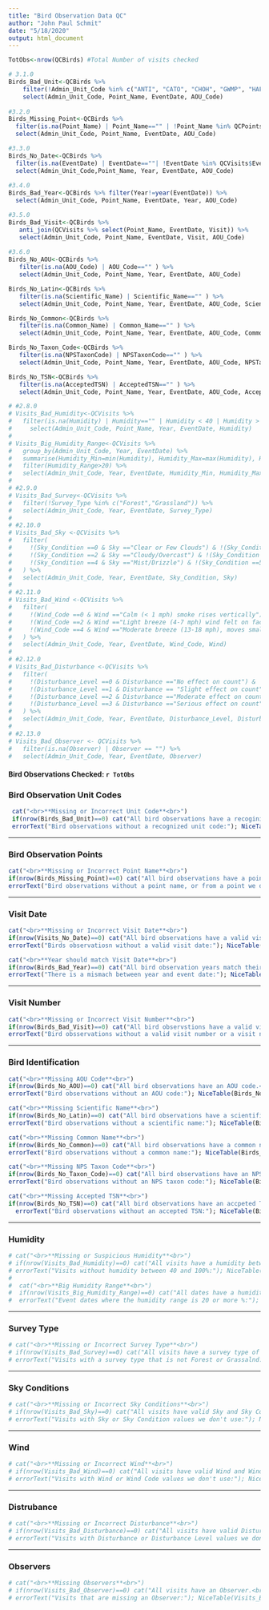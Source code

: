 ```yaml
---
title: "Bird Observation Data QC"
author: "John Paul Schmit"
date: "5/18/2020"
output: html_document
---
```


```r
TotObs<-nrow(QCBirds) #Total Number of visits checked

# 3.1.0
Birds_Bad_Unit<-QCBirds %>% 
    filter(!Admin_Unit_Code %in% c("ANTI", "CATO", "CHOH", "GWMP", "HAFE", "MANA", "MONO", "NACE", "PRWI", "ROCR", "WOTR")) %>% 
    select(Admin_Unit_Code, Point_Name, EventDate, AOU_Code)
 
#3.2.0
Birds_Missing_Point<-QCBirds %>% 
  filter(is.na(Point_Name) | Point_Name=="" | !Point_Name %in% QCPoints$Point_Name) %>% 
  select(Admin_Unit_Code, Point_Name, EventDate, AOU_Code)

#3.3.0
Birds_No_Date<-QCBirds %>%
  filter(is.na(EventDate) | EventDate==""| !EventDate %in% QCVisits$EventDate)  %>%
  select(Admin_Unit_Code,Point_Name, Year, EventDate, AOU_Code)
 
#3.4.0
Birds_Bad_Year<-QCBirds %>% filter(Year!=year(EventDate)) %>% 
  select(Admin_Unit_Code, Point_Name, EventDate, Year, AOU_Code)

#3.5.0
Birds_Bad_Visit<-QCBirds %>% 
   anti_join(QCVisits %>% select(Point_Name, EventDate, Visit)) %>% 
   select(Admin_Unit_Code, Point_Name, EventDate, Visit, AOU_Code)
 
#3.6.0
Birds_No_AOU<-QCBirds %>% 
   filter(is.na(AOU_Code) | AOU_Code=="" ) %>% 
   select(Admin_Unit_Code, Point_Name, Year, EventDate, AOU_Code)

Birds_No_Latin<-QCBirds %>% 
   filter(is.na(Scientific_Name) | Scientific_Name=="" ) %>% 
   select(Admin_Unit_Code, Point_Name, Year, EventDate, AOU_Code, Scientific_Name)

Birds_No_Common<-QCBirds %>% 
   filter(is.na(Common_Name) | Common_Name=="" ) %>% 
   select(Admin_Unit_Code, Point_Name, Year, EventDate, AOU_Code, Common_Name)

Birds_No_Taxon_Code<-QCBirds %>% 
   filter(is.na(NPSTaxonCode) | NPSTaxonCode=="" ) %>% 
   select(Admin_Unit_Code, Point_Name, Year, EventDate, AOU_Code, NPSTaxonCode)

Birds_No_TSN<-QCBirds %>% 
   filter(is.na(AcceptedTSN) | AcceptedTSN=="" ) %>% 
   select(Admin_Unit_Code, Point_Name, Year, EventDate, AOU_Code, AcceptedTSN)

# #2.8.0
# Visits_Bad_Humidity<-QCVisits %>% 
#   filter(is.na(Humidity) | Humidity=="" | Humidity < 40 | Humidity > 100) %>% 
#     select(Admin_Unit_Code, Point_Name, Year, EventDate, Humidity)
# 
# Visits_Big_Humidity_Range<-QCVisits %>% 
#   group_by(Admin_Unit_Code, Year, EventDate) %>% 
#   summarise(Humidity_Min=min(Humidity), Humidity_Max=max(Humidity), Humidity_Range=Humidity_Max-Humidity_Min) %>% 
#   filter(Humidity_Range>20) %>% 
#   select(Admin_Unit_Code, Year, EventDate, Humidity_Min, Humidity_Max, Humidity_Range)
# 
# #2.9.0
# Visits_Bad_Survey<-QCVisits %>% 
#   filter(!Survey_Type %in% c("Forest","Grassland")) %>% 
#   select(Admin_Unit_Code, Year, EventDate, Survey_Type)
# 
# #2.10.0
# Visits_Bad_Sky <-QCVisits %>% 
#   filter(
#     !(Sky_Condition ==0 & Sky =="Clear or Few Clouds") & !(Sky_Condition==1 & Sky== "Partly Cloudy") &
#     !(Sky_Condition ==2 & Sky =="Cloudy/Overcast") & !(Sky_Condition ==3 & Sky=="Fog") &
#     !(Sky_Condition ==4 & Sky =="Mist/Drizzle") & !(Sky_Condition ==5 & Sky == "Rain Showers")
#   ) %>% 
#   select(Admin_Unit_Code, Year, EventDate, Sky_Condition, Sky)
# 
# #2.11.0
# Visits_Bad_Wind <-QCVisits %>% 
#   filter(
#     !(Wind_Code ==0 & Wind =="Calm (< 1 mph) smoke rises vertically") & !(Wind_Code==1 & Wind == "Light air movement (1-3 mph) smoke drifts") &
#     !(Wind_Code ==2 & Wind =="Light breeze (4-7 mph) wind felt on face") & !(Wind_Code ==3 & Wind =="Gentle breeze (8-12 mph), leaves in motion") &
#     !(Wind_Code ==4 & Wind =="Moderate breeze (13-18 mph), moves small branches") & !(Wind_Code ==5 & Wind == "Fresh breeze (19-24 mph), small trees sway")
#   ) %>% 
#   select(Admin_Unit_Code, Year, EventDate, Wind_Code, Wind)
# 
# #2.12.0
# Visits_Bad_Disturbance <-QCVisits %>% 
#   filter(
#     !(Disturbance_Level ==0 & Disturbance =="No effect on count") &
#     !(Disturbance_Level ==1 & Disturbance == "Slight effect on count") &
#     !(Disturbance_Level ==2 & Disturbance =="Moderate effect on count") &
#     !(Disturbance_Level ==3 & Disturbance =="Serious effect on count") 
#   ) %>% 
#   select(Admin_Unit_Code, Year, EventDate, Disturbance_Level, Disturbance)
# 
# #2.13.0
# Visits_Bad_Observer <- QCVisits %>% 
#   filter(is.na(Observer) | Observer == "") %>% 
#   select(Admin_Unit_Code, Year, EventDate, Observer)  

```

#### **Bird Observations Checked:** `r TotObs` ####


### Bird Observation Unit Codes

```r

 cat("<br>**Missing or Incorrect Unit Code**<br>")
 if(nrow(Birds_Bad_Unit)==0) cat("All bird observations have a recoginized unit code.<br>") else {
 errorText("Bird observations without a recognized unit code:"); NiceTable(Birds_Bad_Unit)}

```

---

### Bird Observation Points

```r

cat("<br>**Missing or Incorrect Point Name**<br>")
if(nrow(Birds_Missing_Point)==0) cat("All bird observations have a point name that we use.<br>") else {
errorText("Bird observations without a point name, or from a point we don't monitor:"); NiceTable(Birds_Missing_Point)}

```


---

### Visit Date

```r

cat("<br>**Missing or Incorrect Visit Date**<br>")
if(nrow(Visits_No_Date)==0) cat("All bird observations have a valid visit date.<br>") else {
errorText("Birds observatiosn without a valid visit date:"); NiceTable(Birds_No_Date)}

cat("<br>**Year should match Visit Date**<br>")
if(nrow(Birds_Bad_Year)==0) cat("All bird observation years match their event dates.<br>") else {
errorText("There is a mismach between year and event date:"); NiceTable(Birds_Bad_Year)}

```

---

### Visit Number

```r

cat("<br>**Missing or Incorrect Visit Number**<br>")
if(nrow(Birds_Bad_Visit)==0) cat("All bird observstions have a valid visit number.<br>") else {
errorText("Bird obsservations without a valid visit number or a visit number that does not match the visti data:"); NiceTable(Birds_Bad_Visit)}

```

---

### Bird Identification

```r

cat("<br>**Missing AOU Code**<br>")
if(nrow(Birds_No_AOU)==0) cat("All bird observations have an AOU code.<br>") else {
errorText("Bird observations without an AOU code:"); NiceTable(Birds_No_AOU)}

cat("<br>**Missing Scientific Name**<br>")
if(nrow(Birds_No_Latin)==0) cat("All bird observations have a scientific name.<br>") else {
errorText("Bird observations without a scientific name:"); NiceTable(Birds_No_Latin)}

cat("<br>**Missing Common Name**<br>")
if(nrow(Birds_No_Common)==0) cat("All bird observations have a common name.<br>") else {
errorText("Bird observations without a common name:"); NiceTable(Birds_No_Common)}

cat("<br>**Missing NPS Taxon Code**<br>")
if(nrow(Birds_No_Taxon_Code)==0) cat("All bird observations have an NPS taxon code.<br>") else {
errorText("Bird observations without an NPS taxon code:"); NiceTable(Birds_No_Taxon_Code)}

cat("<br>**Missing Accepted TSN**<br>")
if(nrow(Birds_No_TSN)==0) cat("All bird observations have an accpeted TSN.<br>") else {
  errorText("Bird observations without an accepted TSN:"); NiceTable(Birds_No_TSN)}

```

---

### Humidity

```r
# cat("<br>**Missing or Suspicious Humidity**<br>")
# if(nrow(Visits_Bad_Humidity)==0) cat("All visits have a humidity between 40 and 100%.<br>") else {
# errorText("Visits without humidity between 40 and 100%:"); NiceTable(Visits_Bad_Humidity)}
# 
#  cat("<br>**Big Humidity Range**<br>")
#  if(nrow(Visits_Big_Humidity_Range)==0) cat("All dates have a humidity range of less than 20 %.<br>") else {
#  errorText("Event dates where the humidity range is 20 or more %:"); NiceTable(Visits_Big_Humidity_Range)}

```

---

### Survey Type

```r
# cat("<br>**Missing or Incorrect Survey Type**<br>")
# if(nrow(Visits_Bad_Survey)==0) cat("All visits have a survey type of Forest or Grassland.<br>") else {
# errorText("Visits with a survey type that is not Forest or Grassalnd:"); NiceTable(Visits_Bad_Survey)}

```

---

### Sky Conditions

```r
# cat("<br>**Missing or Incorrect Sky Conditions**<br>")
# if(nrow(Visits_Bad_Sky)==0) cat("All visits have valid Sky and Sky Condidtion values <br>") else {
# errorText("Visits with Sky or Sky Condition values we don't use:"); NiceTable(Visits_Bad_Sky)}

```

---

### Wind

```r
# cat("<br>**Missing or Incorrect Wind**<br>")
# if(nrow(Visits_Bad_Wind)==0) cat("All visits have valid Wind and Wind Code values <br>") else {
# errorText("Visits with Wind or Wind Code values we don't use:"); NiceTable(Visits_Bad_Wind)}

```

---

### Distrubance

```r
# cat("<br>**Missing or Incorrect Disturbance**<br>")
# if(nrow(Visits_Bad_Disturbance)==0) cat("All visits have valid Disturbance and Distrubance Level values <br>") else {
# errorText("Visits with Disturbance or Disturbance Level values we don't use:"); NiceTable(Visits_Bad_Disturbance)}

```

---

### Observers

```r
# cat("<br>**Missing Observers**<br>")
# if(nrow(Visits_Bad_Observer)==0) cat("All visits have an Observer.<br>") else {
# errorText("Visits that are missing an Observer:"); NiceTable(Visits_Bad_Observer)}

```

